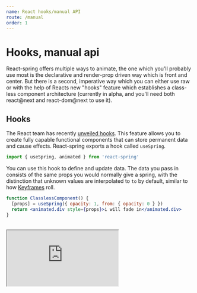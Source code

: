 ```yaml
---
name: React hooks/manual API
route: /manual
order: 1
---
```



# Hooks, manual api

<p>
  <span className="highlight">React-spring offers multiple ways to animate</span>, the one which you'll probably use most is the declarative and render-prop driven way which is front and center. But there is a second, imperative way which you can either use raw or with the help of Reacts new "hooks" feature which establishes a class-less component architecture (currently in alpha, and you'll need both react@next and react-dom@next to use it).
</p>

## Hooks

The React team has recently [unveiled hooks](https://conf.reactjs.org/). This feature allows you to create fully capable functional components that can store permanent data and cause effects. React-spring exports a hook called `useSpring`.

```jsx
import { useSpring, animated } from 'react-spring'
```

You can use this hook to define and update data. The data you pass in consists of the same props you would normally give a spring, with the distinction that unknown values are interpolated to `to` by default, similar to how [Keyframes](/keyframes) roll.

```jsx
function ClasslessComponent() {
  [props] = useSpring({ opacity: 1, from: { opacity: 0 } })
  return <animated.div style={props}>i will fade in</animated.div>
}
```

<br />
<iframe
  src="https://codesandbox.io/embed/426pvonqj0?fontsize=13&editorsize=60&hidenavigation=1&codemirror=1"
  style={{ width: '100%', height: 500, border: 0, borderRadius: 4, overflow: 'hidden' }}
  sandbox="allow-modals allow-forms allow-popups allow-scripts allow-same-origin" />
<p>

</p>
<br />

You can update spring data simply by overwriting the hook, it will remember previous values and animate adaptively. React will render once every time you change props, but the animation itself will be dealt with outside of React. `useSpring` is [native](/perf) by default.

```jsx
function ClasslessComponent({ opacity }) {
  [props] = useSpring({ opacity, from: { opacity: 0 } })
  return <animated.div style={props}>i will fade in</animated.div>
}
```

There is another way to update your spring outside of React, it returns an updater similar to `useState`. This will be extremely useful whenever you don't want React to influence rendering, for instance on input events. If you would store events using `useState` the component would basically refresh on every mouse-move, and that has a performance cost depending on how large your view is. You can probably work around that in async-React but the `set` updater makes that straight forward, it simply informs your animated values.

```jsx
function ClasslessComponent() {
  [props, set] = useSpring({ pos: [0, 0] })
  useEffect(() => {
    const handler = ({ clientX, clientY }) => set({ pos: [clientX, clientY] })
    window.addEventListener('mousemove', handler)
    return () => window.removeEventListener('mousemove', handler)
  }, [])
  return (
    <animated.div
      style={{ 
        transform: props.pos.interpolate((x,y) => `translate3d(${x}px,${x}px,0)`) 
      }}>
      i will move with your mouse
    </animated.div>
  )
}
```

You can also create natural trails by tying your hooks together, Whenever you update the first spring, either by overwrite it or by calling `set`, the others will naturally follow:

```jsx
const [{ pos1 }, set] = useSpring({ pos1: [0, 0] })
const [{ pos2 }] = useSpring({ pos2: pos1 })
const [{ pos3 }] = useSpring({ pos3: pos2 })
```

<br />

<iframe
  src="https://codesandbox.io/embed/ppxnl191zx?fontsize=13&editorsize=60&hidenavigation=1&codemirror=1&preview=preview"
  style={{ width: '100%', height: 500, border: 0, borderRadius: 4, overflow: 'hidden' }}
  sandbox="allow-modals allow-forms allow-popups allow-scripts allow-same-origin" />

## Controller

The `Controller` is react-springs heart, all primitives use it internally (including hooks). If you dislike render-props, and maybe hooks are too radical for you, then perhaps this is what you are looking for as it gives you full manual control without having to worry about loose-end animation handles. The api is very similar to the useSpring hook.

```jsx
import { Controller, animated } from 'react-spring'

class Test extends React.Component {
  state = { show: true }
  animations = new Controller({ opacity: 0 })
  toggle = this.setState(state => ({ show: !show }))
  render() {
    const props = this.animations.update({ opacity: this.state.show ? 1 : 0 })
    return (
      <>
        <button onClick={this.toggle}>click</button>
        <animated.div style={props}>I will fade</animated.div>
      </>
    )
  }
}
```
